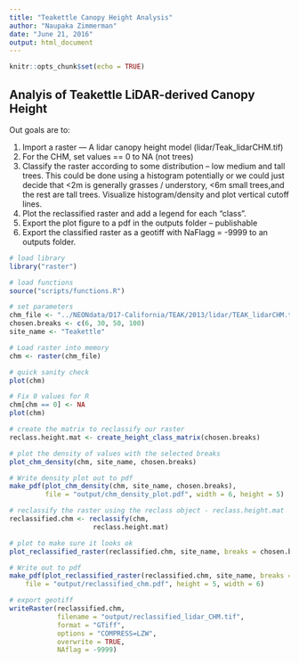 ```yaml
---
title: "Teakettle Canopy Height Analysis"
author: "Naupaka Zimmerman"
date: "June 21, 2016"
output: html_document
---
```


```r
knitr::opts_chunk$set(echo = TRUE)
```

## Analyis of Teakettle LiDAR-derived Canopy Height

Out goals are to:

1. Import a raster — A lidar canopy height model (lidar/Teak_lidarCHM.tif)
1. For the CHM, set values == 0 to NA (not trees)
1. Classify the raster according to some distribution – low medium and tall trees. This could be done using a histogram potentially or we could just decide that <2m is generally grasses / understory, <6m small trees,and the rest are tall trees. Visualize histogram/density and plot vertical cutoff lines.
1. Plot the reclassified raster and add a legend for each “class”. 
1. Export the plot figure to a pdf in the outputs folder – publishable
1. Export the classified raster as a geotiff with NaFlagg = -9999 to an outputs folder.


```r
# load library
library("raster")

# load functions
source("scripts/functions.R")

# set parameters
chm_file <- "../NEONdata/D17-California/TEAK/2013/lidar/TEAK_lidarCHM.tif"
chosen.breaks <- c(6, 30, 50, 100)
site_name <- "Teakettle"
```

```r
# Load raster into memory
chm <- raster(chm_file)

# quick sanity check
plot(chm)

# Fix 0 values for R
chm[chm == 0] <- NA
plot(chm)
```


```r
# create the matrix to reclassify our raster
reclass.height.mat <- create_height_class_matrix(chosen.breaks)

# plot the density of values with the selected breaks
plot_chm_density(chm, site_name, chosen.breaks)

# Write density plot out to pdf
make_pdf(plot_chm_density(chm, site_name, chosen.breaks),
		 file = "output/chm_density_plot.pdf", width = 6, height = 5)

```


```r
# reclassify the raster using the reclass object - reclass.height.mat
reclassified.chm <- reclassify(chm, 
                     reclass.height.mat)

# plot to make sure it looks ok
plot_reclassified_raster(reclassified.chm, site_name, breaks = chosen.breaks)

# Write out to pdf
make_pdf(plot_reclassified_raster(reclassified.chm, site_name, breaks = chosen.breaks),
	file = "output/reclassified_chm.pdf", height = 5, width = 6)

# export geotiff
writeRaster(reclassified.chm,
            filename = "output/reclassified_lidar_CHM.tif",
            format = "GTiff",
            options = "COMPRESS=LZW",
            overwrite = TRUE,
            NAflag = -9999)

```

